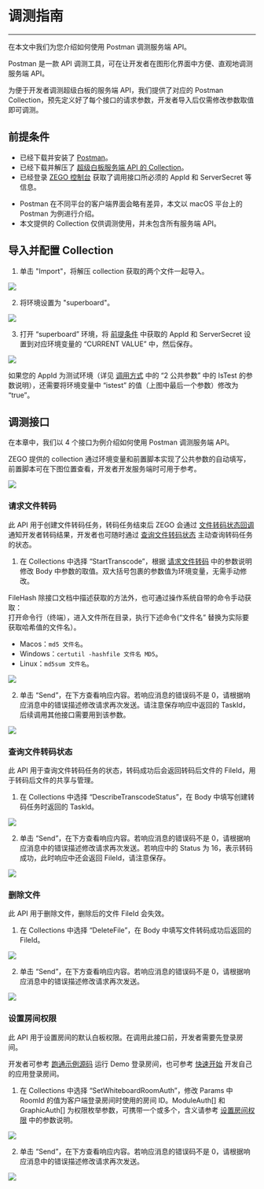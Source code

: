 # 调测指南

- - -

在本文中我们为您介绍如何使用 Postman 调测服务端 API。

Postman 是一款 API 调测工具，可在让开发者在图形化界面中方便、直观地调测服务端 API。

为便于开发者调测超级白板的服务端 API，我们提供了对应的 Postman Collection，预先定义好了每个接口的请求参数，开发者导入后仅需修改参数取值即可调测。

##  前提条件

- 已经下载并安装了 [Postman](https://www.postman.com/downloads/)。
- 已经下载并解压了 [超级白板服务端 API 的 Collection](https://storage.zego.im/SuperBoardSDK/Resources/superboard_postman_collection.zip)。
- 已经登录 <a target="_blank" href="https://console.zego.im/">ZEGO 控制台</a> 获取了调用接口所必须的 AppId 和 ServerSecret 等信息。
  
<Warning title="注意"> 

- Postman 在不同平台的客户端界面会略有差异，本文以 macOS 平台上的 Postman 为例进行介绍。
- 本文提供的 Collection 仅供调测使用，并未包含所有服务端 API。
</Warning>

##  导入并配置 Collection 

1. 单击 "Import"，将解压 collection 获取的两个文件一起导入。

<Frame width="512" height="auto" ><img src="https://storage.zego.im/sdk-doc/Pics/WhiteboardView/postman/import.png" /></Frame>

2. 将环境设置为 "superboard"。

<Frame width="512" height="auto" ><img src="https://storage.zego.im/sdk-doc/Pics/WhiteboardView/postman/set_env.png" /></Frame>

3. 打开 “superboard” 环境，将 [前提条件](#1-前提条件) 中获取的 AppId 和 ServerSecret 设置到对应环境变量的 “CURRENT VALUE” 中，然后保存。

<Frame width="512" height="auto" ><img src="https://storage.zego.im/sdk-doc/Pics/WhiteboardView/postman/set_env_value.png" /></Frame>

<Note title="说明">

如果您的 AppId 为测试环境（详见 <a target="_blank" href="./Accessing Server APIs.mdx21-公共请求参数">调用方式</a> 中的 “2 公共参数” 中的 IsTest 的参数说明），还需要将环境变量中 “istest” 的值（上图中最后一个参数）修改为 “true”。

</Note>


##  调测接口

在本章中，我们以 4 个接口为例介绍如何使用 Postman 调测服务端 API。
<Note title="说明">

ZEGO 提供的 collection 通过环境变量和前置脚本实现了公共参数的自动填写，前置脚本可在下图位置查看，开发者开发服务端时可用于参考。

</Note>

<Frame width="512" height="auto" ><img src="https://storage.zego.im/sdk-doc/Pics/WhiteboardView/postman/pre_script.png" /></Frame>

### 请求文件转码

此 API 用于创建文件转码任务，转码任务结束后 ZEGO 会通过 [文件转码状态回调](./file%20callback.mdx) 通知开发者转码结果，开发者也可随时通过 [查询文件转码状态](./query%20status.mdx) 主动查询转码任务的状态。

1. 在 Collections 中选择 “StartTranscode”，根据 [请求文件转码](./cvt%20doc.mdx) 中的参数说明修改 Body 中参数的取值。双大括号包裹的参数值为环境变量，无需手动修改。

<Note title="说明">

FileHash 除接口文档中描述获取的方法外，也可通过操作系统自带的命令手动获取：<br />打开命令行（终端），进入文件所在目录，执行下述命令(“文件名” 替换为实际要获取哈希值的文件名）。
- Macos：`md5 文件名`。
- Windows：`certutil -hashfile 文件名 MD5`。
- Linux：`md5sum 文件名`。

</Note>

<Frame width="512" height="auto" ><img src="https://storage.zego.im/sdk-doc/Pics/WhiteboardView/postman/StartTranscode.png" /></Frame>

2. 单击 “Send”，在下方查看响应内容。若响应消息的错误码不是 0，请根据响应消息中的错误描述修改请求再次发送。请注意保存响应中返回的 TaskId，后续调用其他接口需要用到该参数。

<Frame width="512" height="auto" >
  <img src="https://storage.zego.im/sdk-doc/Pics/WhiteboardView/postman/StartTranscodeRsp.png" />
</Frame>


### 查询文件转码状态

此 API 用于查询文件转码任务的状态，转码成功后会返回转码后文件的 FileId，用于转码后文件的共享与管理。

1. 在 Collections 中选择 “DescribeTranscodeStatus”，在 Body 中填写创建转码任务时返回的 TaskId。

<Frame width="512" height="auto" ><img src="https://storage.zego.im/sdk-doc/Pics/WhiteboardView/postman/DescribeTranscodeStatus.png" /></Frame>
    
2. 单击 “Send”，在下方查看响应内容。若响应消息的错误码不是 0，请根据响应消息中的错误描述修改请求再次发送。若响应中的 Status 为 16，表示转码成功，此时响应中还会返回 FileId，请注意保存。

<Frame width="512" height="auto" >
  <img src="https://storage.zego.im/sdk-doc/Pics/WhiteboardView/postman/DescribeTranscodeStatusRsp.png" />
</Frame>


### 删除文件

此 API 用于删除文件，删除后的文件 FileId 会失效。

1. 在 Collections 中选择 “DeleteFile”，在 Body 中填写文件转码成功后返回的 FileId。
    
<Frame width="512" height="auto" ><img src="https://storage.zego.im/sdk-doc/Pics/WhiteboardView/postman/DeleteFile.png" /></Frame>

2. 单击 “Send”，在下方查看响应内容。若响应消息的错误码不是 0，请根据响应消息中的错误描述修改请求再次发送。

<Frame width="512" height="auto" >
  <img src="https://storage.zego.im/sdk-doc/Pics/WhiteboardView/postman/DeleteFileRsp.png" />
</Frame>


### 设置房间权限

此 API 用于设置房间的默认白板权限。在调用此接口前，开发者需要先登录房间。

<Note title="说明">

开发者可参考 [跑通示例源码](https://doc-zh.zego.im/article/11315) 运行 Demo 登录房间，也可参考 [快速开始](https://doc-zh.zego.im/article/11319) 开发自己的应用登录房间。

</Note>

1. 在 Collections 中选择 “SetWhiteboardRoomAuth”，修改 Params 中 RoomId 的值为客户端登录房间时使用的房间 ID。ModuleAuth[] 和 GraphicAuth[] 为权限枚举参数，可携带一个或多个，含义请参考 [设置房间权限](./Set%20White%20board%20Room%20Auth.mdx) 中的参数说明。
    
<Frame width="512" height="auto" ><img src="https://storage.zego.im/sdk-doc/Pics/WhiteboardView/postman/SetWhiteboardRoomAuth.png" /></Frame>

2. 单击 “Send”，在下方查看响应内容。若响应消息的错误码不是 0，请根据响应消息中的错误描述修改请求再次发送。

<Frame width="512" height="auto" >
  <img src="https://storage.zego.im/sdk-doc/Pics/WhiteboardView/postman/SetWhiteboardRoomAuthRsp.png" />
</Frame>
